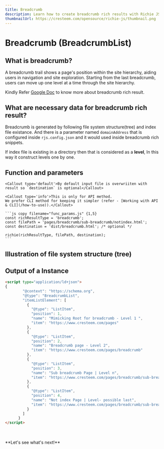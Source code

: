 ---
title: Breadcrumb
description: Learn how to create breadcrumb rich results with Richie JS. Discover the necessary data and examples to get started with breadcrumb rich results and improve website navigation.
thumbnailUrl: https://cresteem.com/opensource/richie-js/thumbnail.png
---

# Breadcrumb (BreadcrumbList)

## What is breadcrumb?
A breadcrumb trail shows a page's position within the site hierarchy, aiding users in navigation and site exploration. Starting from the last breadcrumb, users can move up one level at a time through the site hierarchy.

Kindly Refer [Google Doc](https://developers.google.com/search/docs/appearance/structured-data/breadcrumb) to know more about breadcrumb rich result.

## What are necessary data for breadcrumb rich result?
Breadcrumb is generated by following file system structure(tree) and index file existance. And there is a parameter named `domainAddress` that is configured inside `rjs.config.json` and it would used inside breadcrumb rich snippets.

<Callout type="info">If index file is existing in a directory then that is considered as a **level**, In this way it construct levels one by one.</Callout>

## Function and parameters
    
    <Callout type='default'>By default input file is overwriiten with result so `destination` is optional</Callout>

    <Callout type='info'>This is only for API method.
    We prefer CLI method for keeping it simpler (refer - [Working with API & CLI](/how-to-use)).</Callout>

    ```js copy filename="func_params.js" {1,5}
    const richResultType = 'breadcrumb';
    const filePath = 'pages/breadcrumb/sub-breadcrumb/notindex.html';
    const destination = 'dist/breadcrumb.html'; /* optional */
    
    richie(richResultType, filePath, destination);
    ```

## Illustration of file system structure (tree)

<FileTree>
  <FileTree.Folder name="pages" defaultOpen>
  <FileTree.File name="index.html" />
    <FileTree.Folder name="breadcrumb" defaultOpen>
    <FileTree.File name="index.html" />
      <FileTree.Folder name="sub-breadcrumb" defaultOpen>
        <FileTree.File name="index.html" />
        <FileTree.File name="notindex.html" />
      </FileTree.Folder>
    </FileTree.Folder>
  </FileTree.Folder>
</FileTree>

## Output of a Instance

```html filename="breadcrumb.html" copy
<script type="application/ld+json">
{
        "@context": "https://schema.org",
        "@type": "BreadcrumbList",
        "itemListElement": [
          {
            "@type": "ListItem",
            "position": 1,
            "name": "Mimicking Root for breadcrumb - Level 1 ",
            "item": "https://www.cresteem.com/pages"
          },
          {
            "@type": "ListItem",
            "position": 2,
            "name": "Breadcrumb page - Level 2",
            "item": "https://www.cresteem.com/pages/breadcrumb"
          },
          {
            "@type": "ListItem",
            "position": 3,
            "name": "Sub breadcrumb Page | Level n",
            "item": "https://www.cresteem.com/pages/breadcrumb/sub-breadcrumb"
          },
          {
            "@type": "ListItem",
            "position": 4,
            "name": "Not index Page | Level- possible last",
            "item": "https://www.cresteem.com/pages/breadcrumb/sub-breadcrumb/notindex."
          }
        ]
      }
</script>
```
<br/>
<br/>
**Let's see what's next!**